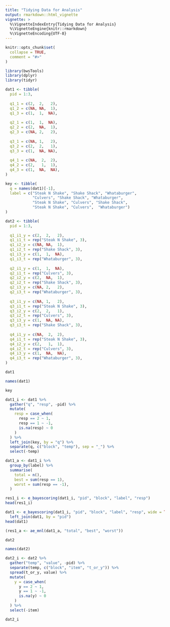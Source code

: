 ```yaml
---
title: "Tidying Data for Analysis"
output: rmarkdown::html_vignette
vignette: >
  %\VignetteIndexEntry{Tidying Data for Analysis}
  %\VignetteEngine{knitr::rmarkdown}
  %\VignetteEncoding{UTF-8}
---
```


```r
knitr::opts_chunk$set(
  collapse = TRUE,
  comment = "#>"
)
```

```r
library(bwsTools)
library(dplyr)
library(tidyr)
```

```r
dat1 <- tibble(
  pid = 1:3,
  
  q1_1 = c(2,  2,   2),
  q1_2 = c(NA, NA,  1),
  q1_3 = c(1,  1,  NA),
  
  q2_1 = c(1,  1,  NA),
  q2_2 = c(2,  NA,  1),
  q2_3 = c(NA, 2,   2),
  
  q3_1 = c(NA, 1,   2),
  q3_2 = c(2,  2,   1),
  q3_3 = c(1,  NA, NA),
  
  q4_1 = c(NA,  2,  2),
  q4_2 = c(2,   1,  1),
  q4_3 = c(1,  NA,  NA),
)

key <- tibble(
  q = names(dat1)[-1],
  label = c("Steak N Shake", "Shake Shack", "Whataburger",
            "Culvers", "Shake Shack", "Whataburger",
            "Steak N Shake", "Culvers", "Shake Shack",
            "Steak N Shake", "Culvers",  "Whataburger")
)

dat2 <- tibble(
  pid = 1:3,
  
  q1_i1_y = c(2,  2,   2),
  q1_i1_t = rep("Steak N Shake", 3),
  q1_i2_y = c(NA, NA,  1),
  q1_i2_t = rep("Shake Shack", 3),
  q1_i3_y = c(1,  1,  NA),
  q1_i3_t = rep("Whataburger", 3),
  
  q2_i1_y = c(1,  1,  NA),
  q2_i1_t = rep("Culvers", 3),
  q2_i2_y = c(2,  NA,  1),
  q2_i2_t = rep("Shake Shack", 3),
  q2_i3_y = c(NA, 2,   2),
  q2_i3_t = rep("Whataburger", 3),
  
  q3_i1_y = c(NA, 1,   2),
  q3_i1_t = rep("Steak N Shake", 3),
  q3_i2_y = c(2,  2,   1),
  q3_i2_t = rep("Culvers", 3),
  q3_i3_y = c(1,  NA, NA),
  q3_i3_t = rep("Shake Shack", 3),
  
  q4_i1_y = c(NA,  2,  2),
  q4_i1_t = rep("Steak N Shake", 3),
  q4_i2_y = c(2,   1,  1),
  q4_i2_t = rep("Culvers", 3),
  q4_i3_y = c(1,  NA,  NA),
  q4_i3_t = rep("Whataburger", 3),
)
```

```r
dat1

names(dat1)

key

dat1_i <- dat1 %>% 
  gather("q", "resp", -pid) %>% 
  mutate(
    resp = case_when(
      resp == 2 ~ 1,
      resp == 1 ~ -1,
      is.na(resp) ~ 0
    )
  ) %>% 
  left_join(key, by = "q") %>% 
  separate(q, c("block", "temp"), sep = "_") %>% 
  select(-temp)

dat1_a <- dat1_i %>% 
  group_by(label) %>% 
  summarise(
    total = n(),
    best = sum(resp == 1),
    worst = sum(resp == -1),
  )

res1_i <- e_bayescoring(dat1_i, "pid", "block", "label", "resp")
head(res1_i)

dat1 <- e_bayescoring(dat1_i, "pid", "block", "label", "resp", wide = TRUE) %>% 
  left_join(dat1, by = "pid")
head(dat1)

(res1_a <- ae_mnl(dat1_a, "total", "best", "worst"))
```

```r
dat2

names(dat2)

dat2_i <- dat2 %>% 
  gather("temp", "value", -pid) %>% 
  separate(temp, c("block", "item", "t_or_y")) %>% 
  spread(t_or_y, value) %>% 
  mutate(
    y = case_when(
      y == 2 ~ 1,
      y == 1 ~ -1,
      is.na(y) ~ 0
    )
  ) %>% 
  select(-item)

dat2_i
```
